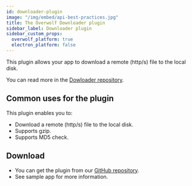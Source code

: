 ```yaml
---
id: downloader-plugin
image: "/img/embed/api-best-practices.jpg"
title: The Overwolf Downloader plugin
sidebar_label: Downloader plugin
sidebar_custom_props:
  overwolf_platform: true
  electron_platform: false
---
```



This plugin allows your app to download a remote (http/s) file to the local disk.

You can read  more in the [Dowloader repository](https://github.com/overwolf/overwolf-plugins/tree/master/plugins/downloader).

## Common uses for the plugin

This plugin enables you to:

* Download a remote (http/s) file to the local disk.
* Supports gzip.
* Supports MD5 check.

## Download

* You can get the plugin from our [GitHub repository](https://github.com/overwolf/overwolf-plugins/tree/master/plugins/downloader).
* See sample app for more information.

